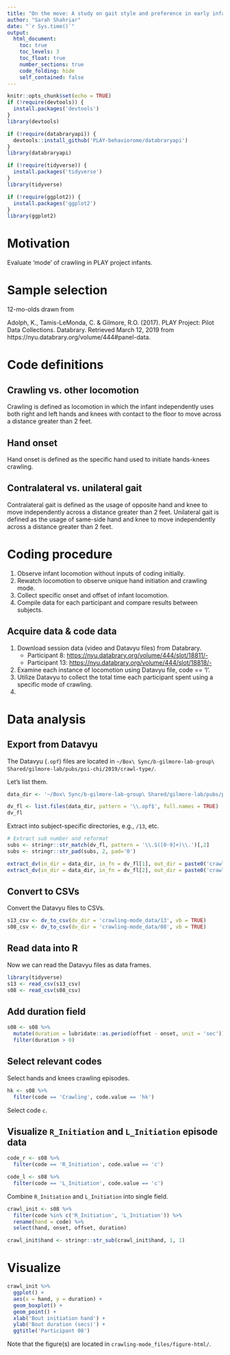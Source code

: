 ```yaml
---
title: "On the move: A study on gait style and preference in early infancy"
author: "Sarah Shahriar"
date: "`r Sys.time()`"
output: 
  html_document:
    toc: true
    toc_levels: 3
    toc_float: true
    number_sections: true
    code_folding: hide
    self_contained: false
---
```


```r
knitr::opts_chunk$set(echo = TRUE)
if (!require(devtools)) {
  install.packages('devtools')
}
library(devtools)

if (!require(databraryapi)) {
  devtools::install_github('PLAY-behaviorome/databraryapi')
}
library(databraryapi)

if (!require(tidyverse)) {
  install.packages('tidyverse')
}
library(tidyverse)

if (!require(ggplot2)) {
  install.packages('ggplot2')
}
library(ggplot2)
```

# Motivation

Evaluate 'mode' of crawling in PLAY project infants.

# Sample selection

12-mo-olds drawn from 

Adolph, K., Tamis-LeMonda, C. & Gilmore, R.O. (2017). PLAY Project: Pilot Data Collections. Databrary. Retrieved March 12, 2019 from https://nyu.databrary.org/volume/444#panel-data.

# Code definitions

## Crawling vs. other locomotion

Crawling is defined as locomotion in which the infant independently uses both right and left hands and knees with contact to the floor to move across a distance greater than 2 feet.

## Hand onset

Hand onset is defined as the specific hand used to initiate hands-knees crawling.

## Contralateral vs. unilateral gait
Contralateral gait is defined as the usage of opposite hand and knee to move independently across a distance greater than 2 feet. Unilateral gait is defined as the usage of same-side hand and knee to move independently across a distance greater than 2 feet. 

# Coding procedure

1. Observe infant locomotion without inputs of coding initially.
2. Rewatch locomotion to observe unique hand initiation and crawling mode.
3. Collect specific onset and offset of infant locomotion.
4. Compile data for each participant and compare results between subjects.

## Acquire data & code data

1. Download session data (video and Datavyu files) from Databrary.
    - Participant 8: <https://nyu.databrary.org/volume/444/slot/18811/->
    - Participant 13: <https://nyu.databrary.org/volume/444/slot/18818/->
2. Examine each instance of locomotion using Datavyu file, code == 'l'.
3. Utilize Datavyu to collect the total time each participant spent using a specific mode of crawling.
4.

# Data analysis

## Export from Datavyu

The Datavyu (`.opf`) files are located in `~/Box\ Sync/b-gilmore-lab-group\ Shared/gilmore-lab/pubs/psi-chi/2019/crawl-type/`.

Let's list them.

```r
data_dir <- '~/Box\ Sync/b-gilmore-lab-group\ Shared/gilmore-lab/pubs/psi-chi/2019/crawl-type/'

dv_fl <- list.files(data_dir, pattern = '\\.opf$', full.names = TRUE)
dv_fl
```

Extract into subject-specific directories, e.g., `/13`, etc.

```r
# Extract sub number and reformat
subs <- stringr::str_match(dv_fl, pattern = '\\.S([0-9]+)\\.')[,2]
subs <- stringr::str_pad(subs, 2, pad='0')

extract_dv(in_dir = data_dir, in_fn = dv_fl[1], out_dir = paste0('crawling-mode_data/', subs[1]))
extract_dv(in_dir = data_dir, in_fn = dv_fl[2], out_dir = paste0('crawling-mode_data/', subs[2]))
```

## Convert to CSVs

Convert the Datavyu files to CSVs.

```r
s13_csv <- dv_to_csv(dv_dir = 'crawling-mode_data/13', vb = TRUE)
s08_csv <- dv_to_csv(dv_dir = 'crawling-mode_data/08', vb = TRUE)
```

## Read data into R

Now we can read the Datavyu files as data frames.

```r
library(tidyverse)
s13 <- read_csv(s13_csv)
s08 <- read_csv(s08_csv)
```

## Add duration field

```r
s08 <- s08 %>%
  mutate(duration = lubridate::as.period(offset - onset, unit = 'sec')) %>%
  filter(duration > 0)
```

## Select relevant codes

Select hands and knees crawling episodes.

```r
hk <- s08 %>%
  filter(code == 'Crawling', code.value == 'hk')
```

Select code `c`.

## Visualize `R_Initiation` and `L_Initiation` episode data

```r
code_r <- s08 %>% 
  filter(code == 'R_Initiation', code.value == 'c')
```

```r
code_l <- s08 %>% 
  filter(code == 'L_Initiation', code.value == 'c')
```

Combine `R_Initiation` and `L_Initiation` into single field.

```r
crawl_init <- s08 %>% 
  filter(code %in% c('R_Initiation', 'L_Initiation')) %>%
  rename(hand = code) %>%
  select(hand, onset, offset, duration)

crawl_init$hand <- stringr::str_sub(crawl_init$hand, 1, 1)
```

# Visualize

```r
crawl_init %>% 
  ggplot() +
  aes(x = hand, y = duration) +
  geom_boxplot() +
  geom_point() +
  xlab('Bout initiation hand') +
  ylab('Bout duration (secs)') +
  ggtitle('Participant 08')
```

Note that the figure(s) are located in `crawling-mode_files/figure-html/`.

